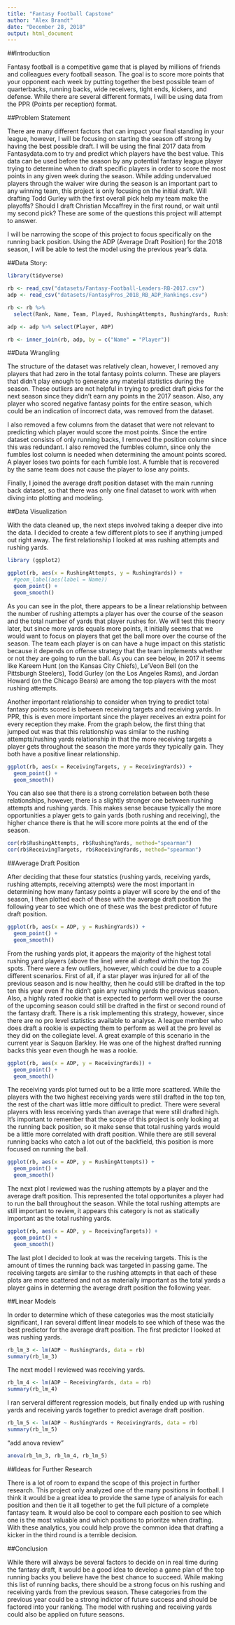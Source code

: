 ```yaml
---
title: "Fantasy Football Capstone"
author: "Alex Brandt"
date: "December 28, 2018"
output: html_document
---
```



##Introduction

Fantasy football is a competitive game that is played by millions of friends and colleagues every football season.  The goal is to score more points that your opponent each week by putting together the best possible team of quarterbacks, running backs, wide receivers, tight ends, kickers, and defense.  While there are several different formats, I will be using data from the PPR (Points per reception) format.

##Problem Statement

There are many different factors that can impact your final standing in your league, however, I will be focusing on starting the season off strong by having the best possible draft.  I will be using the final 2017 data from Fantasydata.com to try and predict which players have the best value.  This data can be used before the season by any potential fantasy league player trying to determine when to draft specific players in order to score the most points in any given week during the season.  While adding undervalued players through the waiver wire during the season is an important part to any winning team, this project is only focusing on the initial draft.  Will drafting Todd Gurley with the first overall pick help my team make the playoffs?  Should I draft Christian Mccaffrey in the first round, or wait until my second pick?  These are some of the questions this project will attempt to answer.  

I will be narrowing the scope of this project to focus specifically on the running back position.  Using the ADP (Average Draft Position) for the 2018 season, I will be able to test the model using the previous year’s data.

##Data Story:

```r
library(tidyverse)

rb <- read_csv("datasets/Fantasy-Football-Leaders-RB-2017.csv")
adp <- read_csv("datasets/FantasyPros_2018_RB_ADP_Rankings.csv")

rb <- rb %>%
  select(Rank, Name, Team, Played, RushingAttempts, RushingYards, RushingYardsPerAttempt, RushingTouchdowns, ReceivingTargets, Receptions, ReceivingYards, ReceivingTouchdowns, FumblesLost, FantasyPointsPerGamePPR, FantasyPointsPPR)

adp <- adp %>% select(Player, ADP)

rb <- inner_join(rb, adp, by = c("Name" = "Player"))

```

##Data Wrangling

The structure of the dataset was relatively clean, however, I removed any players that had zero in the total fantasy points column.  These are players that didn’t play enough to generate any material statistics during the season.  These outliers are not helpful in trying to predict draft picks for the next season since they didn’t earn any points in the 2017 season.  Also, any player who scored negative fantasy points for the entire season, which could be an indication of incorrect data, was removed from the dataset.      

I also removed a few columns from the dataset that were not relevant to predicting which player would score the most points.  Since the entire dataset consists of only running backs, I removed the position column since this was redundant.  I also removed the fumbles column, since only the fumbles lost column is needed when determining the amount points scored.  A player loses two points for each fumble lost.  A fumble that is recovered by the same team does not cause the player to lose any points.

Finally, I joined the average draft position dataset with the main running back dataset, so that there was only one final dataset to work with when diving into plotting and modeling.

##Data Visualization 

   
With the data cleaned up, the next steps involved taking a deeper dive into the data.  I decided to create a few different plots to see if anything jumped out right away.  The first  relationship I looked at was rushing attempts and rushing yards.  

```r

library (ggplot2)

ggplot(rb, aes(x = RushingAttempts, y = RushingYards)) +
  #geom_label(aes(label = Name))
  geom_point() +
  geom_smooth()

```

As you can see in the plot, there appears to be a linear relationship between the number of rushing attempts a player has over the course of the season and the total number of yards that player rushes for.  We will test this theory later, but since more yards equals more points, it initially seems that we would want to focus on players that get the ball more over the course of the season.  The team each player is on can have a huge impact on this statistic because it depends on offense strategy that the team implements whether or not they are going to run the ball.  As you can see below, in 2017 it seems like Kareem Hunt (on the Kansas City Chiefs), Le’Veon Bell (on the Pittsburgh Steelers), Todd Gurley (on the Los Angeles Rams), and Jordan Howard (on the Chicago Bears) are among the top players with the most rushing attempts.  


Another important relationship to consider when trying to predict total fantasy points scored is between receiving targets and receiving yards.  In PPR, this is even more important since the player receives an extra point for every reception they make.  From the graph below, the first thing that jumped out was that this relationship was similar to the rushing attempts/rushing yards relationship in that the more receiving targets a player gets throughout the season the more yards they typically gain.  They both have a positive linear relationship.

```R

ggplot(rb, aes(x = ReceivingTargets, y = ReceivingYards)) +
  geom_point() +
  geom_smooth()
```

You can also see that there is a strong correlation between both these relationships, however, there is a slightly stronger one between rushing attempts and rushing yards.  This makes sense because typically the more opportunities a player gets to gain yards (both rushing and receiving), the higher chance there is that he will score more points at the end of the season. 

```R

cor(rb$RushingAttempts, rb$RushingYards, method="spearman")
cor(rb$ReceivingTargets, rb$ReceivingYards, method="spearman")

```

##Average Draft Position

After deciding that these four statstics (rushing yards, receiving yards, rushing attempts, receiving attempts) were the most important in determining how many fantasy points a player will score by the end of the season, I then plotted each of these with the average draft position the following year to see which one of these was the best predictor of future draft position.

```R

ggplot(rb, aes(x = ADP, y = RushingYards)) +
  geom_point() +
  geom_smooth()

```

From the rushing yards plot, it appears the majority of the highest total rushing yard players (above the line) were all drafted within the top 25 spots.  There were a few outliers, however, which could be due to a couple different scenarios.  First of all, if a star player was injured for all of the previous season and is now healthy, then he could still be drafted in the top ten this year even if he didn't gain any rushing yards the previous season.  Also, a highly rated rookie that is expected to perform well over the course of the upcoming season could still be drafted in the first or second round of the fantasy draft.  There is a risk implementing this strategy, however, since there are no pro level statistics available to analyse.  A league member who does draft a rookie is expecting them to perform as well at the pro level as they did on the collegiate level.  A great example of this scenario in the current year is Saquon Barkley.  He was one of the highest drafted running backs this year even though he was a rookie.



```r

ggplot(rb, aes(x = ADP, y = ReceivingYards)) +
  geom_point() +
  geom_smooth()

```

The receiving yards plot turned out to be a little more scattered.  While the players with the two highest receiving yards were still drafted in the top ten, the rest of the chart was little more difficult to predict.  There were several players with less receiving yards than average that were still drafted high.  It's important to remember that the scope of this project is only looking at the running back position, so it make sense that total rushing yards would be a little more correlated with draft position.  While there are still several running backs who catch a lot out of the backfield, this position is more focused on running the ball.  

```r

ggplot(rb, aes(x = ADP, y = RushingAttempts)) +
  geom_point() +
  geom_smooth()

```

The next plot I reviewed was the rushing attempts by a player and the average draft position.  This represented the total opportunites a player had to run the ball throughout the season.  While the total rushing attempts are still important to review, it appears this category is not as statically important as the total rushing yards.       


```r

ggplot(rb, aes(x = ADP, y = ReceivingTargets)) +
  geom_point() +
  geom_smooth()
```

The last plot I decided to look at was the receiving targets.  This is the amount of times the running back was targeted in passing game.  The receiving targets are similar to the rushing attempts in that each of these plots are more scattered and not as materially important as the total yards a player gains in determing the average draft position the following year.    

##Linear Models

In order to determine which of these categories was the most staticially significant, I ran several diffent linear models to see which of these was the best predictor for the average draft position.  The first predictor I looked at was rushing yards.  

``` r

rb_lm_3 <- lm(ADP ~ RushingYards, data = rb)
summary(rb_lm_3)

```

The next model I reviewed was receiving yards.

``` r

rb_lm_4 <- lm(ADP ~ ReceivingYards, data = rb)
summary(rb_lm_4)

```

I ran serveral different regression models, but finally ended up with rushing yards and receiving yards together to predict average draft position.

``` r

rb_lm_5 <- lm(ADP ~ RushingYards + ReceivingYards, data = rb)
summary(rb_lm_5)


```

"add anova review"

``` r
anova(rb_lm_3, rb_lm_4, rb_lm_5)
```

##Ideas for Further Research

There is a lot of room to expand the scope of this project in further research.  This project only analyzed one of the many positions in football.  I think it would be a great idea to provide the same type of analysis for each position and then tie it all together to get the full picture of a complete fantasy team.  It would also be cool to compare each position to see which one is the most valuable and which positions to prioritze when drafting.  With these analytics, you could help prove the common idea that drafting a kicker in the third round is a terrible decision. 

##Conclusion

While there will always be several factors to decide on in real time during the fantasy draft, it would be a good idea to develop a game plan of the top running backs you believe have the best chance to succeed.  While making this list of running backs, there should be a strong focus on his rushing and receiving yards from the previous season.  These categories from the previous year could be a strong indictor of future success and should be factored into your ranking.  The model with rushing and receiving yards could also be applied on future seasons.



